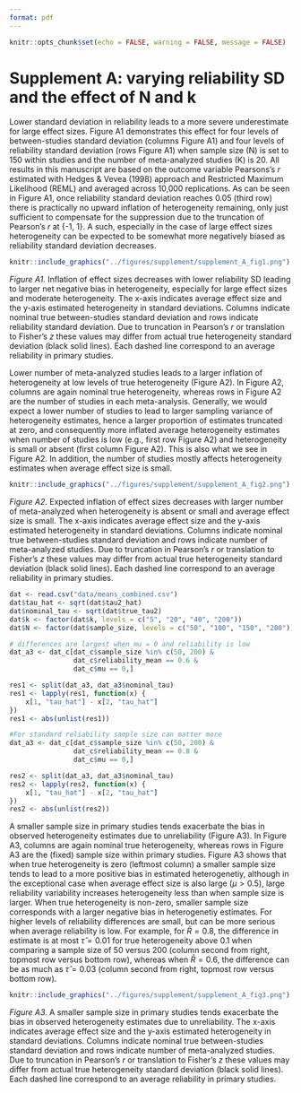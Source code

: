 ```yaml
---
format: pdf
---
```


```r
knitr::opts_chunk$set(echo = FALSE, warning = FALSE, message = FALSE)
```

# Supplement A: varying reliability SD and the effect of N and k

Lower standard deviation in reliability leads to a more severe underestimate for large effect sizes. Figure A1 demonstrates this effect for four levels of between-studies standard deviation (columns Figure A1) and four levels of reliability standard deviation (rows Figure A1) when sample size (N) is set to 150 within studies and the number of meta-analyzed studies (K) is 20. All results in this manuscript are based on the outcome variable Pearsons's $r$ estimated with Hedges & Vevea (1998) approach and Restricted Maximum Likelihood (REML) and averaged across 10,000 replications. As can be seen in Figure A1, once reliability standard deviation reaches 0.05 (third row) there is practically no upward inflation of heterogeneity remaining, only just sufficient to compensate for the suppression due to the truncation of Pearson's $r$ at {-1, 1}. A such, especially in the case of large effect sizes heterogeneity can be expected to be somewhat more negatively biased as reliability standard deviation decreases.

```r
knitr::include_graphics("../figures/supplement/supplement_A_fig1.png")
```

_Figure A1._ Inflation of effect sizes decreases with lower reliability SD leading to larger net negative bias in heterogeneity, especially for large effect sizes and moderate heterogeneity. The x-axis indicates average effect size and the y-axis estimated heterogeneity in standard deviations. Columns indicate nominal true between-studies standard deviation and rows indicate reliability standard deviation. Due to truncation in Pearson's $r$ or translation to Fisher's $z$ these values may differ from actual true heterogeneity standard deviation (black solid lines). Each dashed line correspond to an average reliability in primary studies.


Lower number of meta-analyzed studies leads to a larger inflation of heterogeneity at low levels of true heterogeneity (Figure A2). In Figure A2, columns are again nominal true heterogeneity, whereas rows in Figure A2 are the number of studies in each meta-analysis. Generally, we would expect a lower number of studies to lead to larger sampling variance of heterogeneity estimates, hence a larger proportion of estimates truncated at zero, and consequently more inflated average heterogeneity estimates when number of studies is low (e.g., first row Figure A2) and heterogeneity is small or absent (first column Figure A2). This is also what we see in Figure A2. In addition, the number of studies mostly affects heterogeneity estimates when average effect size is small.

```r
knitr::include_graphics("../figures/supplement/supplement_A_fig2.png")
```

_Figure A2._ Expected inflation of effect sizes decreases with larger number of meta-analyzed when heterogeneity is absent or small and average effect size is small. The x-axis indicates average effect size and the y-axis estimated heterogeneity in standard deviations. Columns indicate nominal true between-studies standard deviation and rows indicate number of meta-analyzed studies. Due to truncation in Pearson's $r$ or translation to Fisher's $z$ these values may differ from actual true heterogeneity standard deviation (black solid lines). Each dashed line correspond to an average reliability in primary studies.

```r

dat <- read.csv("data/means_combined.csv")
dat$tau_hat <- sqrt(dat$tau2_hat)
dat$nominal_tau <- sqrt(dat$true_tau2)
dat$k <- factor(dat$k, levels = c("5", "20", "40", "200"))
dat$N <- factor(dat$sample_size, levels = c("50", "100", "150", "200"))

# differences are largest when mu = 0 and reliability is low
dat_a3 <- dat_c[dat_c$sample_size %in% c(50, 200) &
                dat_c$reliability_mean == 0.6 &
                dat_c$mu == 0,]

res1 <- split(dat_a3, dat_a3$nominal_tau)
res1 <- lapply(res1, function(x) {
    x[1, "tau_hat"] - x[2, "tau_hat"]
})
res1 <- abs(unlist(res1))

#For standard reliability sample size can matter more
dat_a3 <- dat_c[dat_c$sample_size %in% c(50, 200) &
                dat_c$reliability_mean == 0.8 &
                dat_c$mu == 0,]

res2 <- split(dat_a3, dat_a3$nominal_tau)
res2 <- lapply(res2, function(x) {
    x[1, "tau_hat"] - x[2, "tau_hat"]
})
res2 <- abs(unlist(res2))

```

A smaller sample size in primary studies tends exacerbate the bias in observed heterogeneity estimates due to unreliability (Figure A3). In Figure A3, columns are again nominal true heterogeneity, whereas rows in Figure A3 are the (fixed) sample size within primary studies. Figure A3 shows that when true heterogeneity is zero (leftmost column) a smaller sample size tends to lead to a more positive bias in estimated heterogenetiy, although in the exceptional case when average effect size is also large ($\mu > 0.5$), large reliability variability increases heterogeneity less than when sample size is larger. When true heterogeneity is non-zero, smaller sample size corresponds with a larger negative bias in heterogenetiy estimates. For higher levels of reliability differences are small, but can be more serious when average reliability is low. For example, for $\bar{R} = 0.8$, the difference in estimate is at most $\hat{\tau} = 0.01$ for true heterogeneity above 0.1 when comparing a sample size of 50 versus 200 (column second from right, topmost row versus bottom row), whereas when $\bar{R} = 0.6$, the difference can be as much as $\hat{\tau} = 0.03$ (column second from right, topmost row versus bottom row).


```r
knitr::include_graphics("../figures/supplement/supplement_A_fig3.png")
```

_Figure A3._ A smaller sample size in primary studies tends exacerbate the bias in observed heterogeneity estimates due to unreliability. The x-axis indicates average effect size and the y-axis estimated heterogeneity in standard deviations. Columns indicate nominal true between-studies standard deviation and rows indicate number of meta-analyzed studies. Due to truncation in Pearson's $r$ or translation to Fisher's $z$ these values may differ from actual true heterogeneity standard deviation (black solid lines). Each dashed line correspond to an average reliability in primary studies.
